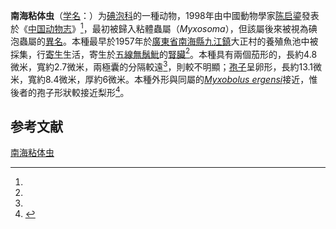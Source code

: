 {{Distinguish|海南粘体虫}}
{{Speciesbox
| name = 南海粘体虫
| status = 
| status_system = 
| image = 
| genus = Myxobolus
| species = nanhaiensis
| authority = (Chen, 1998)<ref name='id9333'>{{cite web| url =http://www.bioinfo.cn/db05/BjdwSpecies.php?action=view&id=9333| title =南海粘体虫| work =《中国动物物种编目数据库》| publisher =中国科学院微生物研究所| author =中国科学院动物研究所| accessdate =2009-04-16| deadurl =yes| archiveurl =https://web.archive.org/web/20160305065257/http://www.bioinfo.cn/db05/BjdwSpecies.php?action=view&id=9333| archivedate =2016-03-05}}</ref>
| synonyms = *''Myxosoma nanhaiensis''
}}

'''南海粘体虫'''（[[学名|学名]]：{{lang|la|''Myxobolus nanhaiensis''}}）为[[碘泡科|碘泡科]]{{le|碘泡蟲屬|Myxobolus}}的一種动物，1998年由中國動物學家[[陈启鎏|陈启鎏]]發表於《[[中国动物志|中国动物志]]》<ref name='id9333'/>，最初被歸入粘體蟲屬（''Myxosoma''），但該屬後來被視為碘泡蟲屬的[[異名|異名]]。本種最早於1957年於[[廣東省|廣東省]][[南海縣|南海縣]][[九江鎮_(佛山市)|九江鎮]]大正村的養殖魚池中被採集，行[[寄生|寄生]]生活，寄生於[[五線無鬚魮|五線無鬚魮]]的[[腎臟|腎臟]]<ref name=陳/>{{rp|300}}。本種具有兩個茄形的{{le|極囊|Polar capsule}}，長約4.8微米，寬約2.7微米，兩極囊的分隔較遠<ref name=陳/>{{rp|293}}，{{le|極絲|Polar filament}}則較不明顯；[[孢子|孢子]]呈卵形，長約13.1微米，寬約8.4微米，厚約6微米。本種外形與同屬的''[[Myxobolus_ergensi|Myxobolus ergensi]]''接近，惟後者的孢子形狀較接近梨形<ref name=陳>{{cite book|author=[[陈启鎏|陈启鎏]]、[[马成伦|马成伦]]|title=[[中国动物志|中国动物志]]|chapter=粘体动物门 粘孢子纲|publisher=[[科學出版社|科學出版社]]|year=1998|isbn=9787030062215}}</ref>{{rp|300}}。

== 参考文献 ==
{{reflist}}

{{Taxonbar|Q10908468}}

[[Category:粘体虫属|南海粘体虫]]